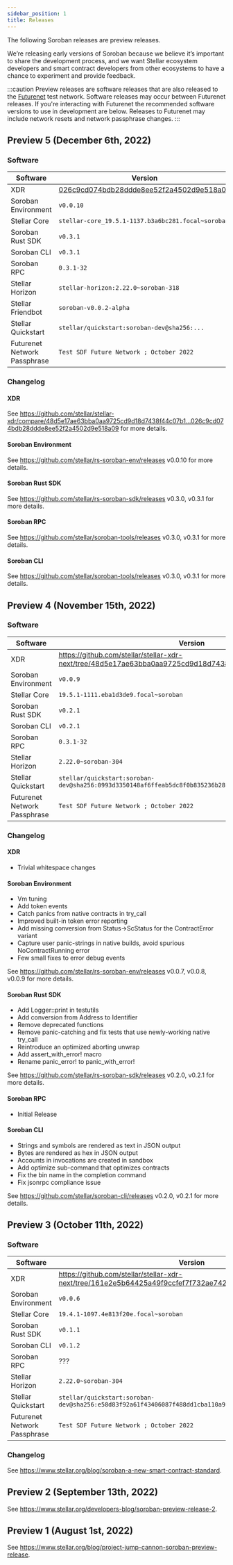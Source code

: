 ```yaml
---
sidebar_position: 1
title: Releases
---
```


The following Soroban releases are preview releases.

We’re releasing early versions of Soroban because we believe it’s important to
share the development process, and we want Stellar ecosystem developers and
smart contract developers from other ecosystems to have a chance to experiment
and provide feedback.

:::caution
Preview releases are software releases that are also released to the [Futurenet]
test network. Software releases may occur between Futurenet releases. If you're
interacting with Futurenet the recommended software versions to use in
development are below. Releases to Futurenet may include network resets and
network passphrase changes.
:::

[Futurenet]: networks/futurenet

## Preview 5 (December 6th, 2022)

### Software

| Software | Version |
| -------- | ------- |
| XDR | [026c9cd074bdb28ddde8ee52f2a4502d9e518a09](https://github.com/stellar/stellar-xdr/tree/026c9cd074bdb28ddde8ee52f2a4502d9e518a09) |
| Soroban Environment | `v0.0.10` |
| Stellar Core | `stellar-core_19.5.1-1137.b3a6bc281.focal~soroban` |
| Soroban Rust SDK | `v0.3.1` |
| Soroban CLI | `v0.3.1` |
| Soroban RPC | `0.3.1-32` |
| Stellar Horizon | `stellar-horizon:2.22.0~soroban-318` |
| Stellar Friendbot | `soroban-v0.0.2-alpha` |
| Stellar Quickstart | `stellar/quickstart:soroban-dev@sha256:...` |
| Futurenet Network Passphrase | `Test SDF Future Network ; October 2022` |

### Changelog

#### XDR

See https://github.com/stellar/stellar-xdr/compare/48d5e17ae63bba0aa9725cd9d18d7438f44c07b1...026c9cd074bdb28ddde8ee52f2a4502d9e518a09 for more details.

#### Soroban Environment

See https://github.com/stellar/rs-soroban-env/releases v0.0.10 for more details.

#### Soroban Rust SDK

See https://github.com/stellar/rs-soroban-sdk/releases v0.3.0, v0.3.1 for more details.

#### Soroban RPC

See https://github.com/stellar/soroban-tools/releases v0.3.0, v0.3.1 for more details.

#### Soroban CLI

See https://github.com/stellar/soroban-tools/releases v0.3.0, v0.3.1 for more details.

## Preview 4 (November 15th, 2022)

### Software

| Software | Version |
| -------- | ------- |
| XDR | https://github.com/stellar/stellar-xdr-next/tree/48d5e17ae63bba0aa9725cd9d18d7438f44c07b1 |
| Soroban Environment | `v0.0.9` |
| Stellar Core | `19.5.1-1111.eba1d3de9.focal~soroban` |
| Soroban Rust SDK | `v0.2.1` |
| Soroban CLI | `v0.2.1` |
| Soroban RPC | `0.3.1-32` |
| Stellar Horizon | `2.22.0~soroban-304` |
| Stellar Quickstart | `stellar/quickstart:soroban-dev@sha256:0993d3350148af6ffeab5dc8f0b835236b28dade6dcae77ff8a09317162f768d` |
| Futurenet Network Passphrase | `Test SDF Future Network ; October 2022` |

### Changelog

#### XDR

* Trivial whitespace changes

#### Soroban Environment

* Vm tuning
* Add token events
* Catch panics from native contracts in try_call
* Improved built-in token error reporting
* Add missing conversion from Status->ScStatus for the ContractError variant
* Capture user panic-strings in native builds, avoid spurious NoContractRunning error
* Few small fixes to error debug events

See https://github.com/stellar/rs-soroban-env/releases v0.0.7, v0.0.8, v0.0.9 for more details.

#### Soroban Rust SDK

* Add Logger::print in testutils
* Add conversion from Address to Identifier
* Remove deprecated functions
* Remove panic-catching and fix tests that use newly-working native try_call
* Reintroduce an optimized aborting unwrap
* Add assert_with_error! macro
* Rename panic_error! to panic_with_error!

See https://github.com/stellar/rs-soroban-sdk/releases v0.2.0, v0.2.1 for more details.

#### Soroban RPC

* Initial Release

#### Soroban CLI

* Strings and symbols are rendered as text in JSON output
* Bytes are rendered as hex in JSON output
* Accounts in invocations are created in sandbox
* Add optimize sub-command that optimizes contracts
* Fix the bin name in the completion command
* Fix jsonrpc compliance issue

See https://github.com/stellar/soroban-cli/releases v0.2.0, v0.2.1 for more details.

## Preview 3 (October 11th, 2022)

### Software

| Software | Version |
| -------- | ------- |
| XDR | https://github.com/stellar/stellar-xdr-next/tree/161e2e5b64425a49f9ccfef7f732ae742ed5eec4 |
| Soroban Environment | `v0.0.6` |
| Stellar Core | `19.4.1-1097.4e813f20e.focal~soroban` |
| Soroban Rust SDK | `v0.1.1` |
| Soroban CLI | `v0.1.2` |
| Soroban RPC | ??? |
| Stellar Horizon | `2.22.0~soroban-304` |
| Stellar Quickstart | `stellar/quickstart:soroban-dev@sha256:e58d83f92a61f43406087f488dd1cba110a92646dca85f14b3a416163609e853` |
| Futurenet Network Passphrase | `Test SDF Future Network ; October 2022` |

### Changelog

See https://www.stellar.org/blog/soroban-a-new-smart-contract-standard.

## Preview 2 (September 13th, 2022)

See https://www.stellar.org/developers-blog/soroban-preview-release-2.

## Preview 1 (August 1st, 2022)

See https://www.stellar.org/blog/project-jump-cannon-soroban-preview-release.
